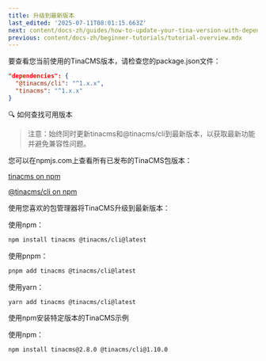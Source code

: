 ```yaml
---
title: 升级到最新版本
last_edited: '2025-07-11T08:01:15.663Z'
next: content/docs-zh/guides/how-to-update-your-tina-version-with-dependabot.mdx
previous: content/docs-zh/beginner-tutorials/tutorial-overview.mdx
---
```


要查看您当前使用的TinaCMS版本，请检查您的package.json文件：

```json
"dependencies": {
  "@tinacms/cli": "^1.x.x",
  "tinacms": "^1.x.x"
}
```

🔍 如何查找可用版本

> 注意：始终同时更新tinacms和@tinacms/cli到最新版本，以获取最新功能并避免兼容性问题。

您可以在npmjs.com上查看所有已发布的TinaCMS包版本：

[tinacms on npm](https://www.npmjs.com/package/tinacms)

[@tinacms/cli on npm](https://www.npmjs.com/package/@tinacms/cli)

使用您喜欢的包管理器将TinaCMS升级到最新版本：

使用npm：

```bash
npm install tinacms @tinacms/cli@latest
```

使用pnpm：

```bash
pnpm add tinacms @tinacms/cli@latest
```

使用yarn：

```bash
yarn add tinacms @tinacms/cli@latest
```

使用npm安装特定版本的TinaCMS示例

使用npm：

```bash
npm install tinacms@2.8.0 @tinacms/cli@1.10.0
```
